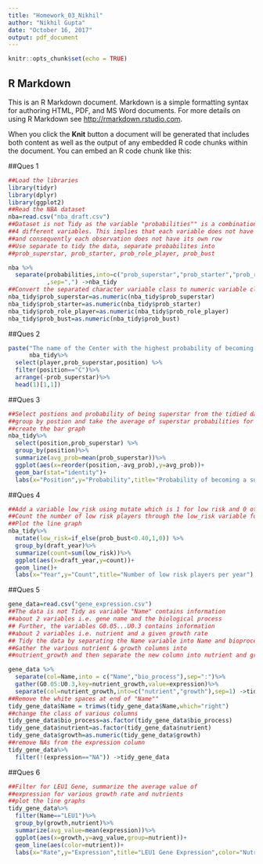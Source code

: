 ```yaml
---
title: "Homework_03_Nikhil"
author: "Nikhil Gupta"
date: "October 16, 2017"
output: pdf_document
---
```


```r
knitr::opts_chunk$set(echo = TRUE)
```

## R Markdown

This is an R Markdown document. Markdown is a simple formatting syntax for authoring HTML, PDF, and MS Word documents. For more details on using R Markdown see <http://rmarkdown.rstudio.com>.

When you click the **Knit** button a document will be generated that includes both content as well as the output of any embedded R code chunks within the document. You can embed an R code chunk like this:

##Ques 1

```r
##Load the libraries
library(tidyr)
library(dplyr)
library(ggplot2)
##Read the NBA dataset
nba=read.csv("nba_draft.csv")
##Dataset is not Tidy as the variable "probabilities"" is a combination of 
##4 different variables. This implies that each variable does not have its own column 
##and consequently each observation does not have its own row
##Use separate to tidy the data, separate probabilites into 
##prob_superstar, prob_starter, prob_role_player, prob_bust

nba %>%
  separate(probabilities,into=c("prob_superstar","prob_starter","prob_role_player","prob_bust")
           ,sep=",") ->nba_tidy
##Convert the separated character variable class to numeric variable class
nba_tidy$prob_superstar=as.numeric(nba_tidy$prob_superstar)
nba_tidy$prob_starter=as.numeric(nba_tidy$prob_starter)
nba_tidy$prob_role_player=as.numeric(nba_tidy$prob_role_player)
nba_tidy$prob_bust=as.numeric(nba_tidy$prob_bust)

```

##Ques 2

```r
paste("The name of the Center with the highest probability of becoming a superstar is",
      nba_tidy%>%
  select(player,prob_superstar,position) %>%
  filter(position=="C")%>%
  arrange(-prob_superstar)%>%
  head(1)[1,1])


```

##Ques 3

```r
##Select postions and probability of being superstar from the tidied dataset
##group by postion and take the average of superstar probabilities for that position
##create the bar graph
nba_tidy%>%
  select(position,prob_superstar) %>%
  group_by(position)%>%
  summarize(avg_prob=mean(prob_superstar))%>%
  ggplot(aes(x=reorder(position,-avg_prob),y=avg_prob))+
  geom_bar(stat="identity")+
  labs(x="Position",y="Probability",title="Probability of becoming a superstar by position")

```

##Ques 4

```r
##Add a variable low_risk using mutate which is 1 for low risk and 0 otherwise
##Count the number of low risk players through the low_risk variable for each draft year
##Plot the line graph
nba_tidy%>%
  mutate(low_risk=if_else(prob_bust<0.40,1,0)) %>%
  group_by(draft_year)%>%
  summarize(count=sum(low_risk))%>%
  ggplot(aes(x=draft_year,y=count))+
  geom_line()+
  labs(x="Year",y="Count",title="Number of low risk players per year")
```

##Ques 5

```r
gene_data=read.csv("gene_expression.csv")
##The data is not Tidy as variable "Name" contains information 
##about 2 variables i.e. gene name and the biological process
## Further, the variables G0.05...U0.3 contains information 
##about 2 variables i.e. nutrient and a given growth rate
## Tidy the data by separating the Name variable into Name and bioprocess
##Gather the various nutrient & growth columns into 
##nutrient_growth and then separate the new column into nutrient and growth

gene_data %>%
  separate(col=Name,into = c("Name","bio_process"),sep=":")%>%
  gather(G0.05:U0.3,key=nutrient_growth,value=expression)%>%
  separate(col=nutrient_growth,into=c("nutrient","growth"),sep=1) ->tidy_gene_data
##Remove the white spaces at end of "Name""
tidy_gene_data$Name = trimws(tidy_gene_data$Name,which="right")
##change the class of various columns
tidy_gene_data$bio_process=as.factor(tidy_gene_data$bio_process)
tidy_gene_data$nutrient=as.factor(tidy_gene_data$nutrient)
tidy_gene_data$growth=as.numeric(tidy_gene_data$growth)
##remove NAs from the expression column
tidy_gene_data%>%
  filter(!(expression=="NA")) ->tidy_gene_data
```

##Ques 6

```r

##Filter for LEU1 Gene, summarize the average value of 
##expression for various growth rate and nutrients
##plot the line graphs
tidy_gene_data%>%
  filter(Name=="LEU1")%>%
  group_by(growth,nutrient)%>%
  summarize(avg_value=mean(expression))%>%
  ggplot(aes(x=growth,y=avg_value,group=nutrient))+
  geom_line(aes(color=nutrient))+
  labs(x="Rate",y="Expression",title="LEU1 Gene Expression",color="Nutrient")
```

```r

```